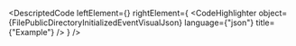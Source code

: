 
<DescriptedCode
  leftElement={<FilePublicDirectoryInitializedEventDesc />}
  rightElement={
    <CodeHighlighter
      object={FilePublicDirectoryInitializedEventVisualJson}
      language={"json"}
      title={"Example"}
    />
  }
/>
